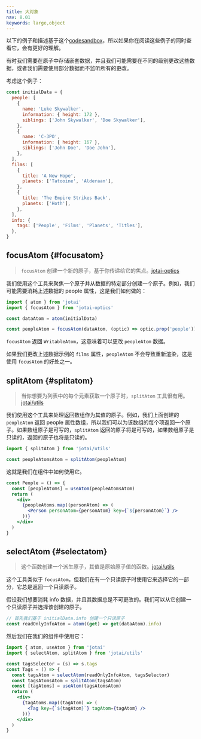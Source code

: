 ```yaml
---
title: 大对象
nav: 8.01
keywords: large,object
---
```


以下的例子和描述基于这个[codesandbox](https://codesandbox.io/s/zealous-sun-f2qnl?file=/src/App.tsx)，所以如果你在阅读这些例子的同时查看它，会有更好的理解。

有时我们需要在原子中存储嵌套数据，并且我们可能需要在不同的级别更改这些数据，或者我们需要使用部分数据而不监听所有的更改。

考虑这个例子：

```js
const initialData = {
  people: [
    {
      name: 'Luke Skywalker',
      information: { height: 172 },
      siblings: ['John Skywalker', 'Doe Skywalker'],
    },
    {
      name: 'C-3PO',
      information: { height: 167 },
      siblings: ['John Doe', 'Doe John'],
    },
  ],
  films: [
    {
      title: 'A New Hope',
      planets: ['Tatooine', 'Alderaan'],
    },
    {
      title: 'The Empire Strikes Back',
      planets: ['Hoth'],
    },
  ],
  info: {
    tags: ['People', 'Films', 'Planets', 'Titles'],
  },
}
```

## focusAtom {#focusatom}

> `focusAtom` 创建一个新的原子，基于你传递给它的焦点。[jotai-optics](../extensions/optics.mdx#focusatom)

我们使用这个工具来聚焦一个原子并从数据的特定部分创建一个原子。例如，我们可能需要消耗上述数据的 people 属性，这是我们如何做的：

```js
import { atom } from 'jotai'
import { focusAtom } from 'jotai-optics'

const dataAtom = atom(initialData)

const peopleAtom = focusAtom(dataAtom, (optic) => optic.prop('people'))
```

`focusAtom` 返回 `WritableAtom`，这意味着可以更改 `peopleAtom` 数据。

如果我们更改上述数据示例的 `films` 属性，`peopleAtom` 不会导致重新渲染，这是使用 `focusAtom` 的好处之一。

## splitAtom {#splitatom}

> 当你想要为列表中的每个元素获取一个原子时，`splitAtom` 工具很有用。[jotai/utils](../utilities/split.mdx)

我们使用这个工具来处理返回数组作为其值的原子。例如，我们上面创建的 `peopleAtom` 返回 people 属性数组，所以我们可以为该数组的每个项返回一个原子。如果数组原子是可写的，`splitAtom` 返回的原子将是可写的，如果数组原子是只读的，返回的原子也将是只读的。

```js
import { splitAtom } from 'jotai/utils'

const peopleAtomsAtom = splitAtom(peopleAtom)
```

这就是我们在组件中如何使用它。

```jsx
const People = () => {
  const [peopleAtoms] = useAtom(peopleAtomsAtom)
  return (
    <div>
      {peopleAtoms.map((personAtom) => (
        <Person personAtom={personAtom} key={`${personAtom}`} />
      ))}
    </div>
  )
}
```

## selectAtom {#selectatom}

> 这个函数创建一个派生原子，其值是原始原子值的函数。[jotai/utils](../utilities/select.mdx)

这个工具类似于 `focusAtom`，但我们在有一个只读原子时使用它来选择它的一部分，它总是返回一个只读原子。

假设我们想要消耗 info 数据，并且其数据总是不可更改的。我们可以从它创建一个只读原子并选择该创建的原子。

```js
// 首先我们基于 initialData.info 创建一个只读原子
const readOnlyInfoAtom = atom((get) => get(dataAtom).info)
```

然后我们在我们的组件中使用它：

```jsx
import { atom, useAtom } from 'jotai'
import { selectAtom, splitAtom } from 'jotai/utils'

const tagsSelector = (s) => s.tags
const Tags = () => {
  const tagsAtom = selectAtom(readOnlyInfoAtom, tagsSelector)
  const tagsAtomsAtom = splitAtom(tagsAtom)
  const [tagAtoms] = useAtom(tagsAtomsAtom)
  return (
    <div>
      {tagAtoms.map((tagAtom) => (
        <Tag key={`${tagAtom}`} tagAtom={tagAtom} />
      ))}
    </div>
  )
}
```
